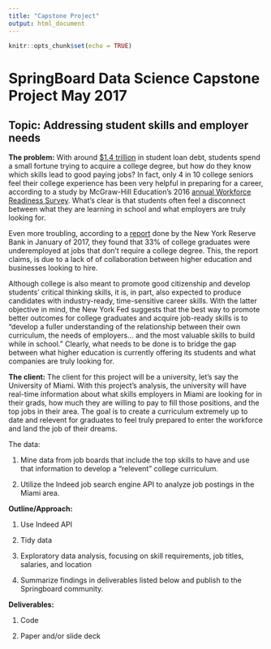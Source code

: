 ```yaml
---
title: "Capstone Project"
output: html_document
---
```


```r
knitr::opts_chunk$set(echo = TRUE)
```

# SpringBoard Data Science Capstone Project May 2017

## Topic: Addressing student skills and employer needs

**The problem:** With around [$1.4 trillion](https://studentloanhero.com/student-loan-debt-statistics/) in student loan debt, students spend a small fortune trying to acquire a college degree, but how do they know which skills lead to good paying jobs? In fact, only 4 in 10 college seniors feel their college experience has been very helpful in preparing for a career, according to a study by McGraw-Hill Education’s 2016 [annual Workforce Readiness Survey](http://www.multivu.com/players/English/7782351-mcgraw-hill-education-survey/). What's clear is that students often feel a disconnect between what they are learning in school and what employers are truly looking for.

Even more troubling, according to a [report](https://www.newyorkfed.org/medialibrary/media/research/current_issues/ci20-1.pdf) done by the New York Reserve Bank in January of 2017, they found that 33% of college graduates were underemployed at jobs that don't require a college degree. This, the report claims, is due to a lack of of collaboration between higher education and businesses looking to hire. 

Although college is also meant to promote good citizenship and develop students' critical thinking skills, it is, in part, also expected to produce candidates with industry-ready, time-sensitive career skills. With the latter objective in mind, the New York Fed suggests that the best way to promote better outcomes for college graduates and acquire job-ready skills is to "develop a fuller understanding of the relationship between their own curriculum, the needs of employers... and the most valuable skills to build while in school." Clearly, what needs to be done is to bridge the gap between what higher education is currently offering its students and what companies are truly looking for.

**The client:** The client for this project will be a university, let's say the University of Miami. With this project's analysis, the university will have real-time information about what skills employers in Miami are looking for in their grads, how much they are willing to pay to fill those positions, and the top jobs in their area. The goal is to create a curriculum extremely up to date and relevent for graduates to feel truly prepared to enter the workforce and land the job of their dreams.

The data:


1. Mine data from job boards that include the top skills to have and use that information to develop a "relevent" college curriculum.


2. Utilize the Indeed job search engine API to analyze job postings in the Miami area.

**Outline/Approach:**

1. Use Indeed API

2. Tidy data

3. Exploratory data analysis, focusing on skill requirements, job titles, salaries, and location

4. Summarize findings in deliverables listed below and publish to the Springboard community.

**Deliverables:**

1. Code

2. Paper and/or slide deck
